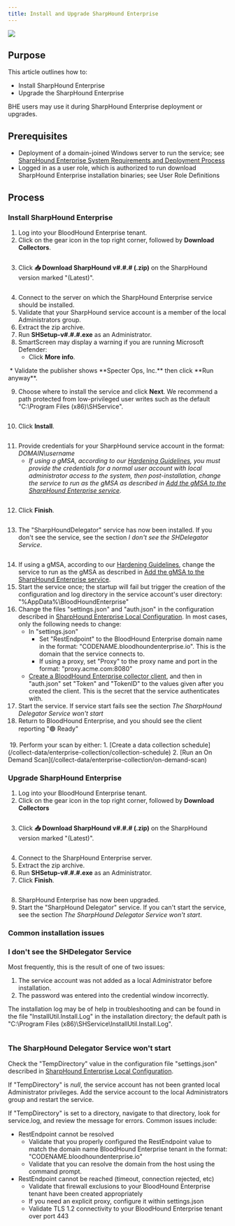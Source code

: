 ```yaml
---
title: Install and Upgrade SharpHound Enterprise
---
```


<img src="/assets/enterprise-AND-community-edition-pill-tag.svg"/> 

## Purpose

This article outlines how to:

* Install SharpHound Enterprise
* Upgrade the SharpHound Enterprise

BHE users may use it during SharpHound Enterprise deployment or upgrades.

## Prerequisites


* Deployment of a domain-joined Windows server to run the service; see [SharpHound Enterprise System Requirements and Deployment Process](/install-data-collector/install-sharphound/system-requirements)
* Logged in as a user role, which is authorized to run download SharpHound Enterprise installation binaries; see User Role Definitions

## Process

### Install SharpHound Enterprise

1.  Log into your BloodHound Enterprise tenant.
2.  Click on the gear icon in the top right corner, followed by **Download Collectors**.
<Frame>
  <img src="/assets/image-39.png" alt=""/>
</Frame>


3.  Click **📥 Download SharpHound v#.#.# (.zip)** on the SharpHound version marked "(Latest)".
<Frame>
  <img src="/assets/image-40.png" alt=""/>
</Frame>


4.  Connect to the server on which the SharpHound Enterprise service should be installed.
5.  Validate that your SharpHound service account is a member of the local Administrators group.
6.  Extract the zip archive.
7.  Run **SHSetup-v#.#.#.exe** as an Administrator.
8.  SmartScreen may display a warning if you are running Microsoft Defender:
    * Click **More info**.
<Frame>
  <img src="/assets/image-41.png" alt=""/>
</Frame>
    * Validate the publisher shows **Specter Ops, Inc.** then click **Run anyway**.
<Frame>
  <img src="/assets/image-42.png" alt=""/>
</Frame>


9.  Choose where to install the service and click **Next**. We recommend a path protected from low-privileged user writes such as the default "C:\\Program Files (x86)\\SHService".
<Frame>
  <img src="/assets/image-43.png" alt=""/>
</Frame>


10. Click **Install**.
<Frame>
  <img src="/assets/image-44.png" alt=""/>
</Frame>


11. Provide credentials for your SharpHound service account in the format: _DOMAIN\\username_
    * _If using a gMSA, according to our [Hardening Guidelines](/manage-bloodhound/securing-bloodhound-and-collectors/sharphound-hardening), you must provide the credentials for a normal user account with local administrator access to the system, then post-installation, change the service to run as the gMSA as described in [Add the gMSA to the SharpHound Enterprise service](/install-data-collector/install-sharphound/create-gmsa)._
<Frame>
  <img src="/assets/image-45.png" alt=""/>
</Frame>


12. Click **Finish**.
<Frame>
  <img src="/assets/image-46.png" alt=""/>
</Frame>


13. The "SharpHoundDelegator" service has now been installed. If you don't see the service, see the section _I don't see the SHDelegator Service_.
<Frame>
  <img src="/assets/image-47.png" alt=""/>
</Frame>


14. If using a gMSA, according to our [Hardening Guidelines](/manage-bloodhound/securing-bloodhound-and-collectors/sharphound-hardening), change the service to run as the gMSA as described in [Add the gMSA to the SharpHound Enterprise service](/install-data-collector/install-sharphound/create-gmsa).
15. Start the service once; the startup will fail but trigger the creation of the configuration and log directory in the service account's user directory: "%AppData%\\BloodHoundEnterprise"
16. Change the files "settings.json" and "auth.json" in the configuration described in [SharpHound Enterprise Local Configuration](/install-data-collector/install-sharphound/local-configuration). In most cases, only the following needs to change:
    * In "settings.json"
        * Set "RestEndpoint" to the BloodHound Enterprise domain name in the format: "CODENAME.bloodhoundenterprise.io". This is the domain that the service connects to.
        * If using a proxy, set "Proxy" to the proxy name and port in the format: "proxy.acme.com:8080"
    * [Create a BloodHound Enterprise collector client](/collect-data/enterprise-collection/create-collector), and then in "auth.json" set "Token" and "TokenID" to the values given after you created the client. This is the secret that the service authenticates with.
17. Start the service. If service start fails see the section _The SharpHound Delegator Service won't start_
18. Return to BloodHound Enterprise, and you should see the client reporting "🟢 Ready"
<Frame>
  <img src="/assets/image-48.png" alt=""/>
</Frame>
19. Perform your scan by either:
    1.  [Create a data collection schedule](/collect-data/enterprise-collection/collection-schedule)
    2.  [Run an On Demand Scan](/collect-data/enterprise-collection/on-demand-scan)

### Upgrade SharpHound Enterprise

1.  Log into your BloodHound Enterprise tenant.
2.  Click on the gear icon in the top right corner, followed by **Download Collectors**
<Frame>
  <img src="/assets/image-49.png" alt=""/>
</Frame>


3.  Click **📥 Download SharpHound v#.#.# (.zip)** on the SharpHound version marked "(Latest)".
<Frame>
  <img src="/assets/image-50.png" alt=""/>
</Frame>

4.  Connect to the SharpHound Enterprise server.
5.  Extract the zip archive.
6.  Run **SHSetup-v#.#.#.exe** as an Administrator.
7.  Click **Finish**.
<Frame>
  <img src="/assets/image-51.png" alt=""/>
</Frame>


8.  SharpHound Enterprise has now been upgraded.
9.  Start the "SharpHound Delegator" service. If you can't start the service, see the section _The SharpHound Delegator Service won't start_.

### Common installation issues

### I don't see the SHDelegator Service

Most frequently, this is the result of one of two issues:

1.  The service account was not added as a local Administrator before installation.
2.  The password was entered into the credential window incorrectly.

The installation log may be of help in troubleshooting and can be found in the file "InstallUtil.Install.Log" in the installation directory; the default path is "C:\\Program Files (x86)\\SHService\\InstallUtil.Install.Log".

<Frame>
  <img src="/assets/image-52.png" alt=""/>
</Frame>

### The SharpHound Delegator Service won't start

Check the "TempDirectory" value in the configuration file "settings.json" described in [SharpHound Enterprise Local Configuration](/install-data-collector/install-sharphound/local-configuration).

If "TempDirectory" is _null_, the service account has not been granted local Administrator privileges. Add the service account to the local Administrators group and restart the service.

If "TempDirectory" is set to a directory, navigate to that directory, look for service.log, and review the message for errors. Common issues include:

* RestEndpoint cannot be resolved
    * Validate that you properly configured the RestEndpoint value to match the domain name BloodHound Enterprise tenant in the format: "CODENAME.bloodhoundenterprise.io"
    * Validate that you can resolve the domain from the host using the command prompt.
* RestEndpoint cannot be reached (timeout, connection rejected, etc)
    * Validate that firewall exclusions to your BloodHound Enterprise tenant have been created appropriately
    * If you need an explicit proxy, configure it within settings.json
    * Validate TLS 1.2 connectivity to your BloodHound Enterprise tenant over port 443


